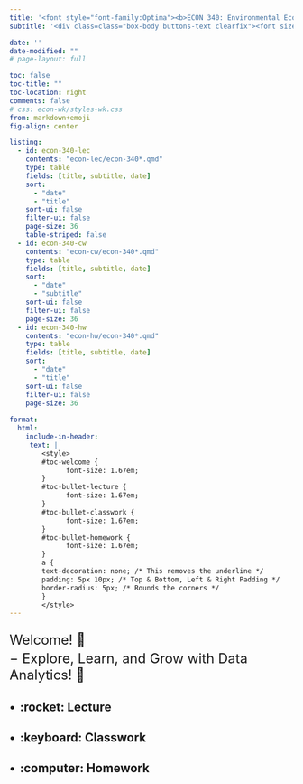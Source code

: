 ```yaml
---
title: '<font style="font-family:Optima"><b>ECON 340: Environmental Economics, Fall 2025</b></font>'
subtitle: '<div class=class="box-body buttons-text clearfix"><font size="5"><ul style="list-style-type: none;"><li><b>Instructor: Byeong-Hak Choe</b> <b>(</b><a href="mailto:bchoe@geneseo.edu" class="about-link" rel="" target=""><i class="bi bi-envelope"></i><span class="about-link-text"> Email</span></a></span></a><b>)</b></li></ul></font></div>'

date: ''
date-modified: "" 
# page-layout: full

toc: false
toc-title: ""
toc-location: right
comments: false
# css: econ-wk/styles-wk.css
from: markdown+emoji
fig-align: center

listing: 
  - id: econ-340-lec
    contents: "econ-lec/econ-340*.qmd"
    type: table
    fields: [title, subtitle, date]
    sort: 
      - "date"
      - "title"
    sort-ui: false
    filter-ui: false
    page-size: 36
    table-striped: false
  - id: econ-340-cw
    contents: "econ-cw/econ-340*.qmd"
    type: table
    fields: [title, subtitle, date]
    sort: 
      - "date"
      - "subtitle"
    sort-ui: false
    filter-ui: false
    page-size: 36
  - id: econ-340-hw
    contents: "econ-hw/econ-340*.qmd"
    type: table
    fields: [title, subtitle, date]
    sort: 
      - "date"
      - "title"
    sort-ui: false
    filter-ui: false
    page-size: 36
    
format: 
  html:
    include-in-header:
     text: |
        <style>
        #toc-welcome {
              font-size: 1.67em;
        }
        #toc-bullet-lecture {
              font-size: 1.67em;
        }
        #toc-bullet-classwork {
              font-size: 1.67em;
        }
        #toc-bullet-homework {
              font-size: 1.67em;
        }
        a {
        text-decoration: none; /* This removes the underline */
        padding: 5px 10px; /* Top & Bottom, Left & Right Padding */
        border-radius: 5px; /* Rounds the corners */
        }
        </style>
---
```





<div style="display:block; margin:25px;"></div>

<font size = "5">Welcome! 👋 </font>

<div style="display:block; margin:-10px;"></div>

<font size = "5">$-$ Explore, Learn, and Grow with Data Analytics! 🌟</font>

<div style="display:block; margin:5px;"></div>





## $\bullet\,$ :rocket: Lecture

:::{#econ-340-lec}
:::


## $\bullet\,$ :keyboard: Classwork

:::{#econ-340-cw}
:::

## $\bullet\,$ :computer: Homework

:::{#econ-340-hw}
:::


